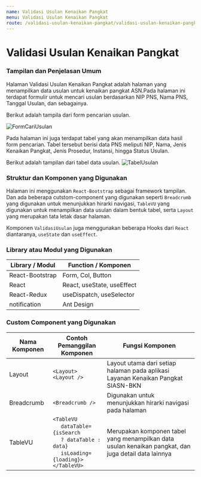 ```yaml
---
name: Validasi Usulan Kenaikan Pangkat
menu: Validasi Usulan Kenaikan Pangkat
route: /validasi-usulan-kenaikan-pangkat/validasi-usulan-kenaikan-pangkat
---
```


# Validasi Usulan Kenaikan Pangkat

### Tampilan dan Penjelasan Umum

Halaman Validasi Usulan Kenaikan Pangkat adalah halaman yang menampilkan data usulan untuk kenaikan pangkat ASN.Pada halaman ini terdapat formulir untuk mencari usulan berdasarkan NIP PNS, Nama PNS, Tanggal Usulan, dan sebagainya.

Berikut adalah tampila dari form pencarian usulan.

![FormCariUsulan](../../src/img/FormCariUsulan.png)

Pada halaman ini juga terdapat tabel yang akan menampilkan data hasil form pencarian. Tabel tersebut berisi data PNS meliputi NIP, Nama, Jenis Kenaikan Pangkat, Jenis Prosedur, Instansi, hingga Status Usulan.

Berikut adalah tampilan dari tabel data usulan.
![TabelUsulan](../../src/img/TabelUsulan.png)

### Struktur dan Komponen yang Digunakan

Halaman ini menggunakan `React-Bootstrap` sebagai framework tampilan. Dan ada beberapa cutstom-component yang digunakan seperti `Breadcrumb` yang digunakan untuk menunjukkan hirarki navigasi, `TableVU` yang digunakan untuk menampilkan data usulan dalam bentuk tabel, serta `Layout` yang merupakan tata letak dasar halaman.

Komponen `ValidasiUsulan` juga menggunakan beberapa Hooks dari `React` diantaranya, `useState` dan `useEffect`.

### Library atau Modul yang Digunakan

| Library / Modul | Function / Komponen        |
| --------------- | -------------------------- |
| React-Bootstrap | Form, Col, Button          |
| React           | React, useState, useEffect |
| React-Redux     | useDispatch, useSelector   |
| notification    | Ant Design                 |

### Custom Component yang Digunakan

| Nama Komponen | Contoh Pemanggilan Komponen                                                                                                                                                                  | Fungsi Komponen                                                                                      |
| ------------- | -------------------------------------------------------------------------------------------------------------------------------------------------------------------------------------------- | ---------------------------------------------------------------------------------------------------- |
| Layout        | `<Layout>`<br/> `<Layout />`                                                                                                                                                                 | Layout utama dari setiap halaman pada aplikasi Layanan Kenaikan Pangkat SIASN-BKN                    |
| Breadcrumb    | `<Breadcrumb />`                                                                                                                                                                             | Digunakan untuk menunjukkan hirarki navigasi pada halaman                                            |
| TableVU       | `<TableVU` <br/> &nbsp;&nbsp;&nbsp;&nbsp; `dataTable={isSearch` <br/> &nbsp;&nbsp;&nbsp;&nbsp; `? dataTable : data}` <br/> &nbsp;&nbsp;&nbsp;&nbsp; `isLoading={loading}>`<br/> `</TableVU>` | Merupakan komponen tabel yang menampilkan data usulan kenaikan pangkat, dan juga detail data lainnya |
